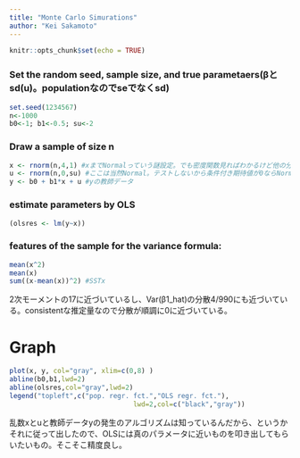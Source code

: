 ```yaml
---
title: "Monte Carlo Simurations"
author: "Kei Sakamoto"
---
```


```r
knitr::opts_chunk$set(echo = TRUE)
```

### Set the random seed, sample size, and true parametaers(βとsd(u)。populationなのでseでなくsd)
```r
set.seed(1234567)
n<-1000
b0<-1; b1<-0.5; su<-2
```

### Draw a sample of size n
```r
x <- rnorm(n,4,1) #xまでNormalっていう謎設定。でも密度関数見ればわかるけど他の分布よりはxの持つべき性質としてはダントツで扱いやすい。
u <- rnorm(n,0,su) #ここは当然Normal。テストしないから条件付き期待値が0ならNormalの必要ないけど。
y <- b0 + b1*x + u #yの教師データ
```

### estimate parameters by OLS
```r
(olsres <- lm(y~x))
```
### features of the sample for the variance formula:
```r
mean(x^2)
mean(x)
sum((x-mean(x))^2) #SSTx
```
2次モーメントの17に近づいているし、Var(β1_hat)の分散4/990にも近づいている。consistentな推定量なので分散が順調に0に近づいている。


# Graph
```r
plot(x, y, col="gray", xlim=c(0,8) )
abline(b0,b1,lwd=2)
abline(olsres,col="gray",lwd=2)
legend("topleft",c("pop. regr. fct.","OLS regr. fct."),
                               lwd=2,col=c("black","gray"))
```

乱数xとuと教師データyの発生のアルゴリズムは知っているんだから、というかそれに従って出したので、OLSには真のパラメータに近いものを叩き出してもらいたいもの。そこそこ精度良し。
